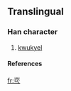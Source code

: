 ==Translingual==
===Han character===
{{Han char|rn=8|rad=亠|as=05|sn=7|four=|canj=卜金一人 (YCMO)}}
# [[kwukyel]]
====References====
{{Han ref|kx=0088.161|dj=0187.091|hdz=10284.031|uh=4EAA|ud=20138}}



[[fr:亪]]